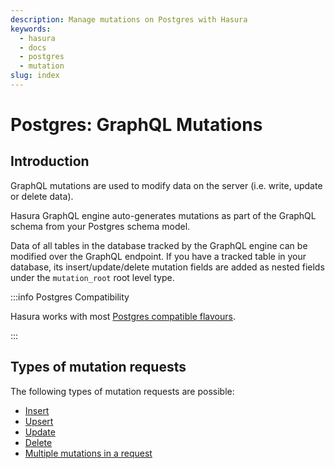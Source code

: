 ```yaml
---
description: Manage mutations on Postgres with Hasura
keywords:
  - hasura
  - docs
  - postgres
  - mutation
slug: index
---
```


# Postgres: GraphQL Mutations

## Introduction

GraphQL mutations are used to modify data on the server (i.e. write, update or delete data).

Hasura GraphQL engine auto-generates mutations as part of the GraphQL schema from your Postgres schema model.

Data of all tables in the database tracked by the GraphQL engine can be modified over the GraphQL endpoint. If you have
a tracked table in your database, its insert/update/delete mutation fields are added as nested fields under the
`mutation_root` root level type.

:::info Postgres Compatibility

Hasura works with most [Postgres compatible flavours](/databases/postgres/index.mdx#postgres-compatible-flavors).

:::

## Types of mutation requests

The following types of mutation requests are possible:

- [Insert](/mutations/postgres/insert.mdx)
- [Upsert](/mutations/postgres/upsert.mdx)
- [Update](/mutations/postgres/update.mdx)
- [Delete](/mutations/postgres/delete.mdx)
- [Multiple mutations in a request](/mutations/postgres/multiple-mutations.mdx)
